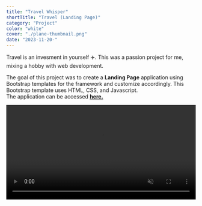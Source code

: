 ```yaml
---
title: "Travel Whisper"
shortTitle: "Travel (Landing Page)"
category: "Project"
color: "white"
cover: "./plane-thumbnail.png"
date: "2023-11-20-"
---
```


Travel is an invesment in yourself ✈️.  This was a passion project for me, mixing a hobby with web development.<br />

The goal of this project was to create a **Landing Page** application using Bootstrap templates for the framework and customize accordingly.  This Bootstrap template uses HTML, CSS, and Javascript.  
The application can be accessed [**here.**](https://paul-matthew.github.io/Travel-Whisper/)


<video id="todovideo" width="100%" height="auto" controls autoplay="autoplay" muted loop>
  <source src={v} />
</video>